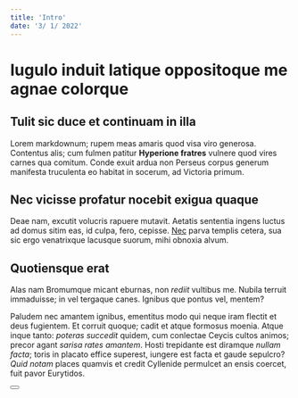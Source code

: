 ```yaml
---
title: 'Intro'
date: '3/ 1/ 2022'
---
```



# Iugulo induit latique oppositoque me agnae colorque

## Tulit sic duce et continuam in illa

Lorem markdownum; rupem meas amaris quod visa viro generosa. Contentus alis; cum
fulmen patitur **Hyperione fratres** vulnere quod vires carnes qua comitum.
Conde exuit ardua non Perseus corpus generum manifesta truculenta eo habitat in
socerum, ad Victoria primum.

## Nec vicisse profatur nocebit exigua quaque

Deae nam, excutit volucris rapuere mutavit. Aetatis sententia ingens luctus ad
domus sitim eas, id culpa, fero, cepisse. [Nec](http://www.adsit.net/erat.html)
parva templis cetera, sua sic ergo venatrixque lacusque suorum, mihi obnoxia
alvum.

## Quotiensque erat

Alas nam Bromumque micant eburnas, non *rediit* vultibus me. Nubila terruit
immaduisse; in vel tergaque canes. Ignibus que pontus vel, mentem?

Paludem nec amantem ignibus, ementitus modo qui neque iram flectit et deus
fugientem. Et corruit quoque; cadit et atque formosus moenia. Atque inque tanto:
*poteras succedit* quidem, cum conlectae Ceycis cultos animos; precor agant
*sarisa rates amantem*. Hosti trepidante est diramque *nullam facta*; toris in
placato effice superest, iungere est facta et gaude sepulcro? *Quid notam*
places quamvis et credit Cyllenide permulcet an ensis coercet, fuit pavor
Eurytidos.

<Button/>
<Tag/>
